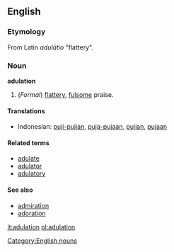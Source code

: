 ==English==
===Etymology===
From Latin ''adulātio'' "flattery".

=== Noun ===
'''adulation'''
# (''Formal'') [[flattery]], [[fulsome]] praise.

==== Translations ====
*Indonesian: [[puji|puji-pujian]], [[puja|puja-pujaan]], [[puji|pujian]], [[puja|pujaan]]

====Related terms====
*[[adulate]]
*[[adulator]]
*[[adulatory]]

==== See also ====
*[[admiration]]
*[[adoration]]

[[Category:English nouns]]

[[it:adulation]]
[[pl:adulation]]